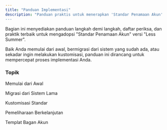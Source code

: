 ```yaml
---
title: "Panduan Implementasi" 
description: "Panduan praktis untuk menerapkan 'Standar Penamaan Akun' versi 'Less Summer' dalam berbagai skenario.
---
```


Bagian ini menyediakan panduan langkah demi langkah, daftar periksa, dan praktik terbaik untuk mengadopsi "Standar Penamaan Akun" versi "Less Summer".

Baik Anda memulai dari awal, bermigrasi dari sistem yang sudah ada, atau sekadar ingin melakukan kustomisasi, panduan ini dirancang untuk mempercepat proses implementasi Anda.

### Topik
Memulai dari Awal

Migrasi dari Sistem Lama

Kustomisasi Standar

Pemeliharaan Berkelanjutan

Templat Bagan Akun
